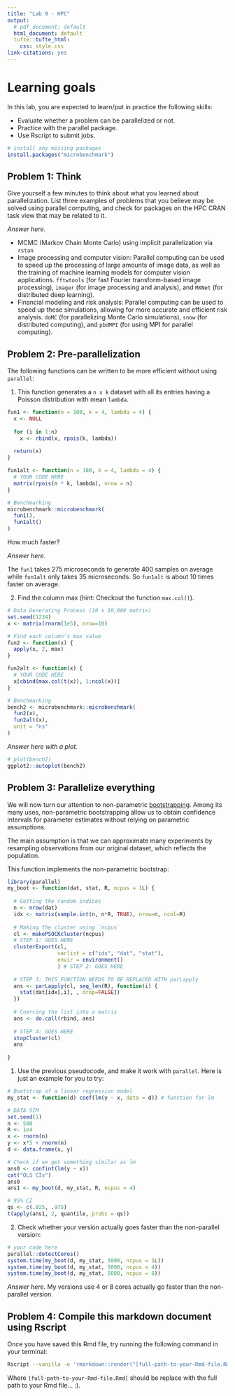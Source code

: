 ```yaml
---
title: "Lab 9 - HPC"
output: 
  # pdf_document: default
  html_document: default
  tufte::tufte_html:
    css: style.css
link-citations: yes
---
```


# Learning goals

In this lab, you are expected to learn/put in practice the following skills:

- Evaluate whether a problem can be parallelized or not.
- Practice with the parallel package.
- Use Rscript to submit jobs.

```r
# install any missing packages
install.packages("microbenchmark")
```

## Problem 1: Think

Give yourself a few minutes to think about what you learned about parallelization. List three
examples of problems that you believe may be solved using parallel computing,
and check for packages on the HPC CRAN task view that may be related to it.

_Answer here._

+ MCMC (Markov Chain Monte Carlo) using implicit parallelization via `rstan`
+ Image processing and computer vision: Parallel computing can be used to speed up the processing of large amounts of image data, as well as the training of machine learning models for computer vision applications. `fftwtools` (for fast Fourier transform-based image processing), `imager` (for image processing and analysis), and `MXNet` (for distributed deep learning).
+ Financial modeling and risk analysis: Parallel computing can be used to speed up these simulations, allowing for more accurate and efficient risk analysis. `doMC` (for parallelizing Monte Carlo simulations), `snow` (for distributed computing), and `pbdMPI` (for using MPI for parallel computing).

## Problem 2: Pre-parallelization

The following functions can be written to be more efficient without using
`parallel`:

1. This function generates a `n x k` dataset with all its entries having a Poisson distribution with mean `lambda`.

```r
fun1 <- function(n = 100, k = 4, lambda = 4) {
  x <- NULL
  
  for (i in 1:n)
    x <- rbind(x, rpois(k, lambda))
  
  return(x)
}

fun1alt <- function(n = 100, k = 4, lambda = 4) {
  # YOUR CODE HERE
  matrix(rpois(n * k, lambda), nrow = n)
}

# Benchmarking
microbenchmark::microbenchmark(
  fun1(),
  fun1alt()
)
```

How much faster?

_Answer here._

The `fun1` takes 275 microseconds to generate 400 samples on average while `fun1alt` only takes 35 microseconds. So `fun1alt` is about 10 times faster on average.


2.  Find the column max (hint: Checkout the function `max.col()`).

```r
# Data Generating Process (10 x 10,000 matrix)
set.seed(1234)
x <- matrix(rnorm(1e5), nrow=10)

# Find each column's max value
fun2 <- function(x) {
  apply(x, 2, max)
}

fun2alt <- function(x) {
  # YOUR CODE HERE
  x[cbind(max.col(t(x)), 1:ncol(x))]
}

# Benchmarking
bench2 <- microbenchmark::microbenchmark(
  fun2(x),
  fun2alt(x),
  unit = "ns"
)
```

_Answer here with a plot._
```r
# plot(bench2)
ggplot2::autoplot(bench2)
```

## Problem 3: Parallelize everything

We will now turn our attention to non-parametric 
[bootstrapping](https://en.wikipedia.org/wiki/Bootstrapping_(statistics)).
Among its many uses, non-parametric bootstrapping allow us to obtain confidence
intervals for parameter estimates without relying on parametric assumptions.

The main assumption is that we can approximate many experiments by resampling
observations from our original dataset, which reflects the population. 

This function implements the non-parametric bootstrap:

```r
library(parallel)
my_boot <- function(dat, stat, R, ncpus = 1L) {
  
  # Getting the random indices
  n <- nrow(dat)
  idx <- matrix(sample.int(n, n*R, TRUE), nrow=n, ncol=R)
 
  # Making the cluster using `ncpus`
  cl <- makePSOCKcluster(ncpus)
  # STEP 1: GOES HERE
  clusterExport(cl,
                varlist = c("idx", "dat", "stat"),
                envir = environment()
                ) # STEP 2: GOES HERE
  
  # STEP 3: THIS FUNCTION NEEDS TO BE REPLACED WITH parLapply
  ans <- parLapply(cl, seq_len(R), function(i) {
    stat(dat[idx[,i], , drop=FALSE])
  })
  
  # Coercing the list into a matrix
  ans <- do.call(rbind, ans)
  
  # STEP 4: GOES HERE
  stopCluster(cl)
  ans
  
}
```

1. Use the previous pseudocode, and make it work with `parallel`. Here is just an example
for you to try:

```r
# Bootstrap of a linear regression model
my_stat <- function(d) coef(lm(y ~ x, data = d)) # function for lm

# DATA SIM
set.seed(1)
n <- 500 
R <- 1e4
x <- rnorm(n)
y <- x*5 + rnorm(n)
d <- data.frame(x, y)

# Check if we get something similar as lm
ans0 <- confint(lm(y ~ x))
cat("OLS CIs")
ans0
ans1 <- my_boot(d, my_stat, R, ncpus = 4)

# 95% CI
qs <- c(.025, .975)
t(apply(ans1, 2, quantile, probs = qs))
```

2. Check whether your version actually goes faster than the non-parallel version:

```r
# your code here
parallel::detectCores()
system.time(my_boot(d, my_stat, 5000, ncpus = 1L))
system.time(my_boot(d, my_stat, 5000, ncpus = 4))
system.time(my_boot(d, my_stat, 5000, ncpus = 8))
```

_Answer here._
My versions use 4 or 8 cores actually go faster than the non-parallel version.

## Problem 4: Compile this markdown document using Rscript

Once you have saved this Rmd file, try running the following command
in your terminal:

```bash
Rscript --vanilla -e 'rmarkdown::render("[full-path-to-your-Rmd-file.Rmd]")' &
```

Where `[full-path-to-your-Rmd-file.Rmd]` should be replace with the full path to
your Rmd file... :).


